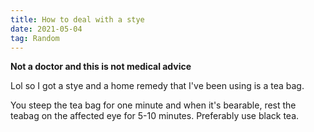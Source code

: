```yaml
---
title: How to deal with a stye
date: 2021-05-04
tag: Random
---
```



**Not a doctor and this is not medical advice**

Lol so I got a stye and a home remedy that I've been using is a tea bag.

You steep the tea bag for one minute and when it's bearable, rest the teabag on the affected eye for 5-10 minutes. Preferably use black tea.
